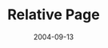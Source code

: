 ---
authors: [ "Geoffrey Hunter" ]
date: 2004-09-13
draft: false
tags: [ "test page" ]
title: "Relative Page"
---